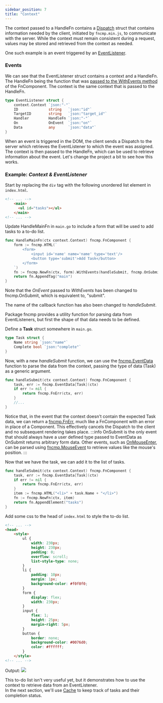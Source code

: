 ```yaml
---
sidebar_position: 7
title: "Context"
---
```

The context passed to a HandleFn contains a [Dispatch](https://pkg.go.dev/github.com/kitkitchen/fncmp#Dispatch) struct
that contains information needed by the client, initiated by <code>fncmp.min.js</code>, to communicate with the server.
While the context must remain consistent during a request, values may be stored and retrieved from the context as needed.

One such example is an event triggered by an [EventListener](https://pkg.go.dev/github.com/kitkitchen/fncmp#EventListener).

### Events
We can see that the EventListener struct contains a context and a HandleFn. The HandleFn being the function that was [passed to
the WithEvents method](/docs/fncmp/tutorial/event-listeners) of the FnComponent. The context is the same context that is passed to the HandleFn.
```go title="fncmp.EventListener struct"
type EventListener struct {
	context.Context `json:"-"`
	ID              string   `json:"id"`
	TargetID        string   `json:"target_id"`
	Handler         HandleFn `json:"-"`
	On              OnEvent  `json:"on"`
	Data            any      `json:"data"`
}
```

When an event is triggered in the DOM, the client sends a Dispatch to the server which retrieves the
EventListener to which the event was assigned. The context is then passed to the HandleFn, which can be used to
retrieve information about the event. Let's change the project a bit to see how this works.

### Example: <i>Context & EventListener</i>

Start by replacing the <code>div</code> tag with the following unordered list element in <code>index.html</code>.
```html {3} title="static/index.html"
<!-- ... -->
    <main>
      <ul id="tasks"></ul>
    </main>
<!-- ... -->
```

Update HandleMainFn in <code>main.go</code> to include a form that will be used to add tasks to a to-do list.
```go {8} title="main.go"
func HandleMainFn(ctx context.Context) fncmp.FnComponent {
    form := fncmp.HTML(`
        <form>
            <input id='name' name='name' type='text'/>
            <button type='submit'>Add Task</button>
        </form>
    `)
    fn := fncmp.NewFn(ctx, form).WithEvents(handleSubmit, fncmp.OnSubmit)
    return fn.AppendTag("main")
}
```
Note that the <i>OnEvent</i> passed to <i>WithEvents</i> has been changed to fncmp.OnSubmit, which is equivalent to, "submit".

The name of the callback function has also been changed to <i>handleSubmit</i>.

Package fncmp provides a utility function for parsing data from EventListeners, but first the shape of that data needs to be defined.

Define a <b>Task</b> struct somewhere in <code>main.go</code>.
```go title="main.go"
type Task struct {
    Name string `json:"name"`
    Complete bool `json:"complete"`
}
```

Now, with a new <i>handleSubmit</i> function, we can use the [fncmp.EventData](https://pkg.go.dev/github.com/kitkitchen/fncmp#EventData) 
function to parse the data from the context, passing the type of data (Task) as a generic argument.
```go {2,4} title="main.go"
func handleSubmit(ctx context.Context) fncmp.FnComponent {
    task, err := fncmp.EventData[Task](ctx)
    if err != nil {
        return fncmp.FnErr(ctx, err)
    }
    //...
}
```
Notice that, in the event that the context doesn't contain the expected Task data, we can return a [fncmp.FnErr](https://pkg.go.dev/github.com/kitkitchen/fncmp#FnErr), much like a FnComponent with an error in place of a Component.
This effectively cancels the Dispatch to the client and no subsequent rendering takes place.
:::info
OnSubmit is the only event that should always have a user defined type passed to EventData as OnSubmit returns arbitrary form data.
Other events, such as [OnMouseEnter](https://pkg.go.dev/github.com/kitkitchen/fncmp#OnEvent), can be parsed using
[fncmp.MouseEvent](https://pkg.go.dev/github.com/kitkitchen/fncmp#MouseEvent) to retrieve values like the mouse's position.
:::

Now that we have the task, we can add it to the list of tasks.
```go {6-8} title="main.go"
func handleSubmit(ctx context.Context) fncmp.FnComponent {
    task, err := fncmp.EventData[Task](ctx)
    if err != nil {
        return fncmp.FnErr(ctx, err)
    }
    item := fncmp.HTML("<li>" + task.Name + "</li>")
    fn := fncmp.NewFn(ctx, item)
    return fn.AppendElement("tasks")
}
```

Add some css to the head of <code>index.html</code> to style the to-do list.
```html title="static/index.html"
<!-- ... -->
<head>
    <style>
        ul {
            width: 230px;
            height: 230px;
            padding: 0;
            overflow: scroll;
            list-style-type: none;
        }
        li {
            padding: 10px;
            margin: 1px;
            background-color: #f0f0f0;
        }
        form {
            display: flex;
            width: 230px;
        }
        input {
            flex: 1;
            height: 25px;
            margin-right: 5px;
        }
        button {
            border: none;
            background-color: #0076d0;
            color: #ffffff;
        }
    </style>
<!-- ... -->
```

Output:
<img src={add_task_img} />

This to-do list isn't very useful yet, but it demonstrates how to use the context to retrieve data from an EventListener.\
In the next section, we'll use [Cache](https://pkg.go.dev/github.com/kitkitchen/fncmp#Cache) to keep track of tasks and their completion status.
